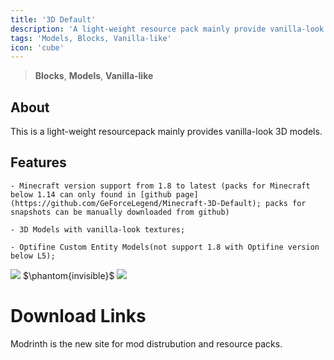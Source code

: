 ```yaml
---
title: '3D Default'
description: 'A light-weight resource pack mainly provide vanilla-look 3D models'
tags: 'Models, Blocks, Vanilla-like'
icon: 'cube'
---
```


> <Icon icon="cube" iconType="regular" /> **Blocks**, <Icon icon="layer-group" iconType="regular" /> **Models**, <Icon icon="ice-cream" iconType="regular" /> **Vanilla-like**

## About
This is a light-weight resourcepack mainly provides vanilla-look 3D models.

## Features
    - Minecraft version support from 1.8 to latest (packs for Minecraft below 1.14 can only found in [github page](https://github.com/GeForceLegend/Minecraft-3D-Default); packs for snapshots can be manually downloaded from github)

    - 3D Models with vanilla-look textures;

    - Optifine Custom Entity Models(not support 1.8 with Optifine version below L5);

<Frame>
<img NoZoom src="https://cdn.modrinth.com/data/5aPp18Lx/images/2306a8172f5af204fdead74b7966774cbe3c381a.png"/>
</Frame>
$\phantom{invisible}$ 
<Frame>
<img NoZoom src="https://cdn.modrinth.com/data/5aPp18Lx/images/439793c9584ebc24238d25b4fee9cc42904a3b00.png"/>
</Frame>

# Download Links

<CardGroup cols={2}>
  <Card 
    title="Modrinth Download Link"
    icon= "download"
    href= "https://modrinth.com/resourcepack/3d-default"
  >
    Modrinth is the new site for mod distrubution and resource packs.
  </Card>
</CardGroup>
